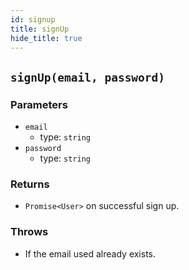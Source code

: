 ```yaml
---
id: signup
title: signUp
hide_title: true
---
```


## ``signUp(email, password)``

### Parameters
- ``email``
  - type: ``string``
- ``password``
  - type: ``string``

### Returns
- ``Promise<User>`` on successful sign up.

### Throws
- If the email used already exists.

